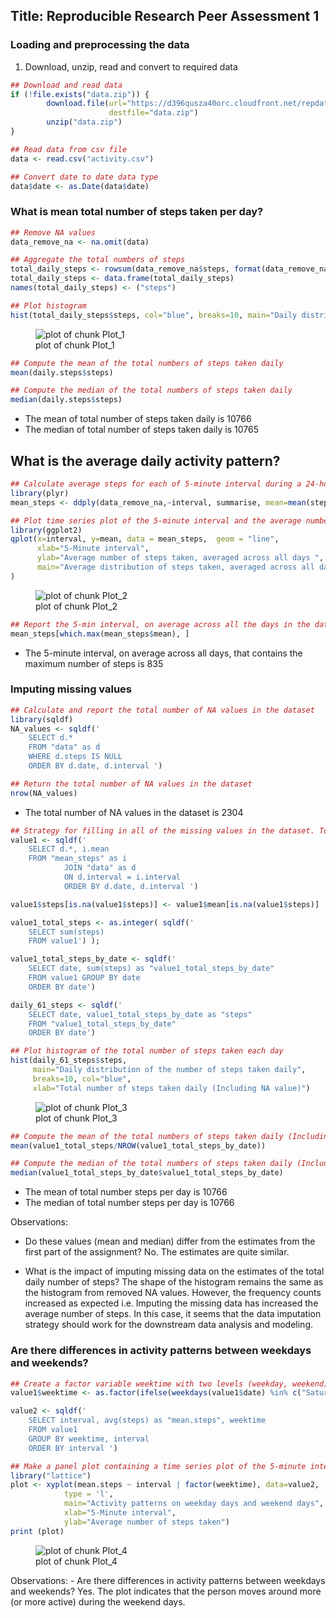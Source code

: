 ## Title: Reproducible Research Peer Assessment 1 

### Loading and preprocessing the data

1. Download, unzip, read and convert to required data

```r
## Download and read data
if (!file.exists("data.zip")) {
        download.file(url="https://d396qusza40orc.cloudfront.net/repdata%2Fdata%2Factivity.zip",
                      destfile="data.zip")
        unzip("data.zip")
}

## Read data from csv file
data <- read.csv("activity.csv")

## Convert date to date data type
data$date <- as.Date(data$date)
```

### What is mean total number of steps taken per day?

```r
## Remove NA values
data_remove_na <- na.omit(data) 

## Aggregate the total numbers of steps
total_daily_steps <- rowsum(data_remove_na$steps, format(data_remove_na$date, '%Y-%m-%d')) 
total_daily_steps <- data.frame(total_daily_steps) 
names(total_daily_steps) <- ("steps")

## Plot histogram
hist(total_daily_steps$steps, col="blue", breaks=10, main="Daily distribution of the total number of steps taken daily", xlab="Total number of steps")
````
![plot of chunk Plot_1](figure/Plot_1.png)

```r
## Compute the mean of the total numbers of steps taken daily
mean(daily.steps$steps)

## Compute the median of the total numbers of steps taken daily
median(daily.steps$steps)
```
- The mean of total number of steps taken daily is 10766
- The median of total number of steps taken daily is 10765

## What is the average daily activity pattern?

```r
## Calculate average steps for each of 5-minute interval during a 24-hour period
library(plyr)
mean_steps <- ddply(data_remove_na,~interval, summarise, mean=mean(steps))

## Plot time series plot of the 5-minute interval and the average number of steps taken, averaged across all days
library(ggplot2)
qplot(x=interval, y=mean, data = mean_steps,  geom = "line",
      xlab="5-Minute interval",
      ylab="Average number of steps taken, averaged across all days ",
      main="Average distribution of steps taken, averaged across all days"
)
````

![plot of chunk Plot_2](figure/Plot_2.png)

```r
## Report the 5-min interval, on average across all the days in the dataset, contains the maximum number of steps
mean_steps[which.max(mean_steps$mean), ]
```
- The 5-minute interval, on average across all days, that contains the maximum number of steps is 835

### Imputing missing values

```r
## Calculate and report the total number of NA values in the dataset
library(sqldf)
NA_values <- sqldf(' 
    SELECT d.*            
    FROM "data" as d
    WHERE d.steps IS NULL 
    ORDER BY d.date, d.interval ')

## Return the total number of NA values in the dataset
nrow(NA_values)
```
- The total number of NA values in the dataset is 2304

```r
## Strategy for filling in all of the missing values in the dataset. To fill in the missing values, mean steps for a five-minute interval for the entire dataset is used.
value1 <- sqldf('  
    SELECT d.*, i.mean
    FROM "mean_steps" as i
            JOIN "data" as d
            ON d.interval = i.interval 
            ORDER BY d.date, d.interval ') 

value1$steps[is.na(value1$steps)] <- value1$mean[is.na(value1$steps)]

value1_total_steps <- as.integer( sqldf(' 
    SELECT sum(steps)  
    FROM value1') );

value1_total_steps_by_date <- sqldf(' 
    SELECT date, sum(steps) as "value1_total_steps_by_date" 
    FROM value1 GROUP BY date 
    ORDER BY date') 

daily_61_steps <- sqldf('   
    SELECT date, value1_total_steps_by_date as "steps"
    FROM "value1_total_steps_by_date"
    ORDER BY date')

## Plot histogram of the total number of steps taken each day
hist(daily_61_steps$steps, 
     main="Daily distribution of the number of steps taken daily",
     breaks=10, col="blue", 
     xlab="Total number of steps taken daily (Including NA value)")
```
![plot of chunk Plot_3](figure/Plot_3.png)

```r
## Compute the mean of the total numbers of steps taken daily (Including NA values)
mean(value1_total_steps/NROW(value1_total_steps_by_date))

## Compute the median of the total numbers of steps taken daily (Including NA values)
median(value1_total_steps_by_date$value1_total_steps_by_date)
```
- The mean of total number steps per day is 10766
- The median of total number steps per day is 10766

Observations:

- Do these values (mean and median) differ from the estimates from the first part of the assignment? No. The estimates are quite similar.

- What is the impact of imputing missing data on the estimates of the total daily number of steps? The shape of the histogram remains the same as the histogram from removed NA values. However, the frequency counts increased as expected i.e. Imputing the missing data has increased the average number of steps. In this case, it seems that the data imputation strategy should work for the downstream data analysis and modeling.

### Are there differences in activity patterns between weekdays and weekends?

```r
## Create a factor variable weektime with two levels (weekday, weekend)
value1$weektime <- as.factor(ifelse(weekdays(value1$date) %in% c("Saturday","Sunday"),"weekend", "weekday"))

value2 <- sqldf('   
    SELECT interval, avg(steps) as "mean.steps", weektime
    FROM value1
    GROUP BY weektime, interval
    ORDER BY interval ')

## Make a panel plot containing a time series plot of the 5-minute interval and the average number of steps taken, averaged across all weekday days or weekend days
library("lattice")
plot <- xyplot(mean.steps ~ interval | factor(weektime), data=value2, 
            type = 'l',
            main="Activity patterns on weekday days and weekend days",
            xlab="5-Minute interval",
            ylab="Average number of steps taken")
print (plot)
```
![plot of chunk Plot_4](figure/Plot_4.png)

Observations:
- Are there differences in activity patterns between weekdays and weekends? Yes. The plot indicates that the person moves around more (or more active) during the weekend days.
